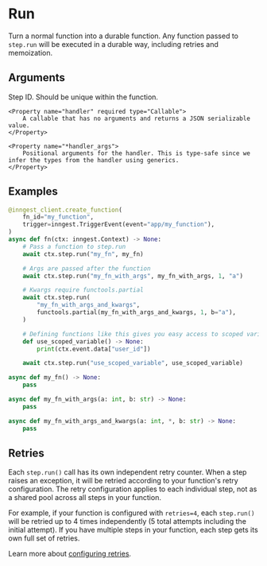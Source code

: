 
# Run

Turn a normal function into a durable function. Any function passed to `step.run` will be executed in a durable way, including retries and memoization.


## Arguments

<Properties>
    <Property name="step_id" required type="str">
        Step ID. Should be unique within the function.
    </Property>

    <Property name="handler" required type="Callable">
        A callable that has no arguments and returns a JSON serializable value.
    </Property>

    <Property name="*handler_args">
        Positional arguments for the handler. This is type-safe since we infer the types from the handler using generics.
    </Property>
</Properties>

## Examples

```py
@inngest_client.create_function(
    fn_id="my_function",
    trigger=inngest.TriggerEvent(event="app/my_function"),
)
async def fn(ctx: inngest.Context) -> None:
    # Pass a function to step.run
    await ctx.step.run("my_fn", my_fn)

    # Args are passed after the function
    await ctx.step.run("my_fn_with_args", my_fn_with_args, 1, "a")

    # Kwargs require functools.partial
    await ctx.step.run(
        "my_fn_with_args_and_kwargs",
        functools.partial(my_fn_with_args_and_kwargs, 1, b="a"),
    )

    # Defining functions like this gives you easy access to scoped variables
    def use_scoped_variable() -> None:
        print(ctx.event.data["user_id"])

    await ctx.step.run("use_scoped_variable", use_scoped_variable)

async def my_fn() -> None:
    pass

async def my_fn_with_args(a: int, b: str) -> None:
    pass

async def my_fn_with_args_and_kwargs(a: int, *, b: str) -> None:
    pass
```

## Retries

Each `step.run()` call has its own independent retry counter. When a step raises an exception, it will be retried according to your function's retry configuration. The retry configuration applies to each individual step, not as a shared pool across all steps in your function.

For example, if your function is configured with `retries=4`, each `step.run()` will be retried up to 4 times independently (5 total attempts including the initial attempt). If you have multiple steps in your function, each step gets its own full set of retries.

Learn more about [configuring retries](/docs/features/inngest-functions/error-retries/retries).
